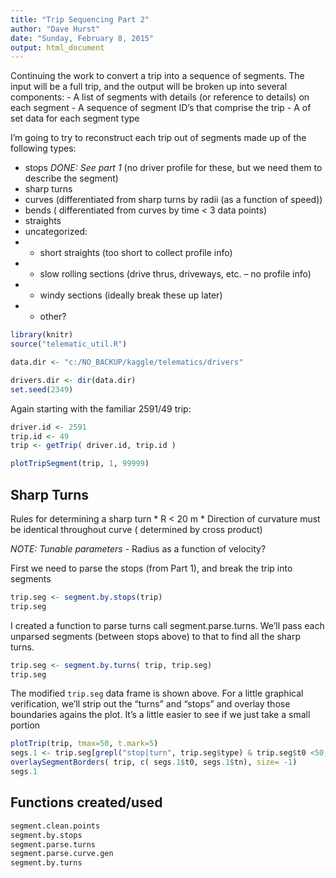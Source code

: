 ```yaml
---
title: "Trip Sequencing Part 2"
author: "Dave Hurst"
date: "Sunday, February 8, 2015"
output: html_document
---
```


Continuing the work to convert a trip into a sequence of segments.  The input will be a full trip, and the output will be broken up into several components:
- A list of segments with details (or reference to details) on each segment
- A sequence of segment ID's that comprise the trip
- A of set data for each segment type

I'm going to try to reconstruct each trip out of segments made up of the following types:  

* stops *DONE: See part 1* (no driver profile for these, but we need them to describe the segment)  
* sharp turns  
* curves (differentiated from sharp turns by radii (as a function of speed))  
* bends ( differentiated from curves by time < 3 data points)  
* straights  
* uncategorized:  
* - short straights (too short to collect profile info)  
* - slow rolling sections (drive thrus, driveways, etc. -- no profile info)  
* - windy sections (ideally break these up later)  
* - other?  

```r
library(knitr)
source("telematic_util.R")

data.dir <- "c:/NO_BACKUP/kaggle/telematics/drivers"

drivers.dir <- dir(data.dir)
set.seed(2349)
```
Again starting with the familiar 2591/49 trip:
```r
driver.id <- 2591
trip.id <- 49
trip <- getTrip( driver.id, trip.id )

plotTripSegment(trip, 1, 99999)
```  

## Sharp Turns

Rules for determining a sharp turn
* R < 20 m
* Direction of curvature must be identical throughout curve ( determined by cross product)

*NOTE: Tunable parameters -* Radius as a function of velocity?

First we need to parse the stops (from Part 1), and break the trip into segments

```r

trip.seg <- segment.by.stops(trip)
trip.seg
```

I created a function to parse turns call segment.parse.turns.  We'll pass each unparsed segments (between stops above) to that to find all the sharp turns.



```r
trip.seg <- segment.by.turns( trip, trip.seg) 
trip.seg
```

The modified `trip.seg` data frame is shown above.  For a little graphical verification, we'll strip out the "turns" and "stops" and overlay those boundaries agains the plot.  It's a little easier to see if we just take a small portion

```r
plotTrip(trip, tmax=50, t.mark=5)
segs.1 <- trip.seg[grepl("stop|turn", trip.seg$type) & trip.seg$t0 <50,]
overlaySegmentBorders( trip, c( segs.1$t0, segs.1$tn), size= -1)
segs.1
```

## Functions created/used
```r
segment.clean.points
segment.by.stops
segment.parse.turns
segment.parse.curve.gen
segment.by.turns
```
